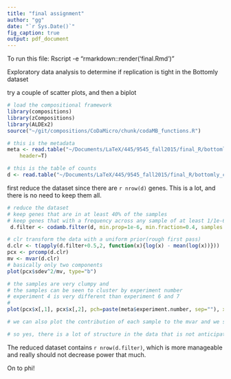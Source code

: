 ```yaml
---
title: "final assignment"
author: "gg"
date: "`r Sys.Date()`"
fig_caption: true
output: pdf_document
---
```


To run this file:
Rscript -e "rmarkdown::render('final.Rmd')"

Exploratory data analysis to determine if  replication is tight in the Bottomly dataset

try a couple of scatter plots, and then a biplot

```r
# load the compositional framework
library(compositions)
library(zCompositions)
library(ALDEx2)
source("~/git/compositions/CoDaMicro/chunk/codaMB_functions.R")

# this is the metadata
meta <- read.table("~/Documents/LaTeX/445/9545_fall2015/final_R/bottomly_phenodata.txt", row.names=1,
    header=T)

# this is the table of counts
d <- read.table("~/Documents/LaTeX/445/9545_fall2015/final_R/bottomly_count_table.txt", header=T, row.names=1)

```
first reduce the dataset since there are `r nrow(d)` genes. This is a lot, and there is no need to keep them all.

```r
# reduce the dataset
# keep genes that are in at least 40% of the samples
# keep genes that with a frequency across any sample of at least 1/1e-6
 d.filter <- codamb.filter(d, min.prop=1e-6, min.fraction=0.4, samples.by.row=FALSE)

# clr transform the data with a uniform prior(rough first pass)
d.clr <- t(apply(d.filter+0.5,2, function(x){log(x) - mean(log(x))}))
pcx <- prcomp(d.clr)
mv <- mvar(d.clr)
# basically only two components
plot(pcx$sdev^2/mv, type="b")

# the samples are very clumpy and
# the samples can be seen to cluster by experiment number
# experiment 4 is very different than experiment 6 and 7
#
plot(pcx$x[,1], pcx$x[,2], pch=paste(meta$experiment.number, sep=""), xlab=round(pcx$sdev[1]^2/mv,2), ylab=round(pcx$sdev[2]^2/mv,2))

# we can also plot the contribution of each sample to the mvar and we see that both the groups are bimodal

# so yes, there is a lot of structure in the data that is not anticipated and will confound later analyses. The best thing to do would be to only use the 6/7 sample sets. They are much tighter. We will persevere with the analysis as is.
```
The reduced dataset contains `r nrow(d.filter)`, which is more manageable and really should not decrease power that much.

On to phi!

```r

```
